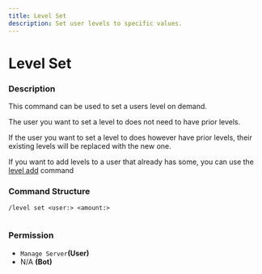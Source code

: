 ```yaml
---
title: Level Set
description: Set user levels to specific values.
---
```


# Level Set
### Description

This command can be used to set a users level on demand.

The user you want to set a level to does not need to have prior levels.

If the user you want to set a level to does however have prior levels, their existing levels will be replaced with the new one.

If you want to add levels to a user that already has some, you can use the [level add](level-add.md) command

### Command Structure

```
/level set <user:> <amount:>
```

<figure><img src="https://i.imgur.com/NVdfynk.png" alt=""><figcaption></figcaption></figure>

### **Permission**

* `Manage Server`**(User)**
* N/A **(Bot)**
